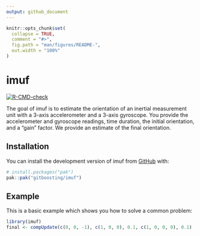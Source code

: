 ```yaml
---
output: github_document
---
```


<!-- README.md is generated from README.Rmd. Please edit that file -->

```r
knitr::opts_chunk$set(
  collapse = TRUE,
  comment = "#>",
  fig.path = "man/figures/README-",
  out.width = "100%"
)
```

# imuf

<!-- badges: start -->
[![R-CMD-check](https://github.com/gitboosting/imuf/actions/workflows/R-CMD-check.yaml/badge.svg)](https://github.com/gitboosting/imuf/actions/workflows/R-CMD-check.yaml)
<!-- badges: end -->

The goal of imuf is to estimate the orientation of an inertial measurement unit with a 3-axis accelerometer and a 3-axis gyroscope. You provide the accelerometer and gyroscope readings, time duration, the initial orientation, and a "gain" factor. We provide an estimate of the final orientation.

## Installation

You can install the development version of imuf from [GitHub](https://github.com/) with:

``` r
# install.packages("pak")
pak::pak("gitboosting/imuf")
```

## Example

This is a basic example which shows you how to solve a common problem:

```r
library(imuf)
final <- compUpdate(c(0, 0, -1), c(1, 0, 0), 0.1, c(1, 0, 0, 0), 0.1)
```

